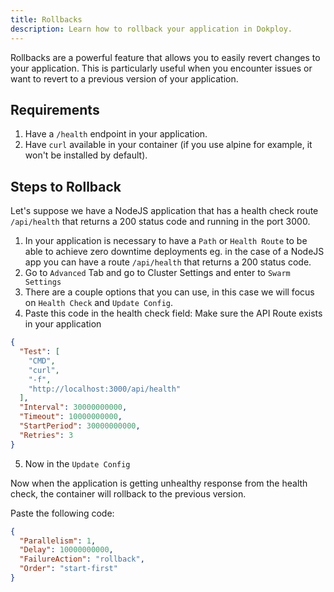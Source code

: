 ```yaml
---
title: Rollbacks
description: Learn how to rollback your application in Dokploy.
---
```


Rollbacks are a powerful feature that allows you to easily revert changes to your application. This is particularly useful when you encounter issues or want to revert to a previous version of your application.


## Requirements

1. Have a `/health` endpoint in your application.
2. Have `curl` available in your container (if you use alpine for example, it won't be installed by default).

## Steps to Rollback


Let's suppose we have a NodeJS application that has a health check route `/api/health` that returns a 200 status code and running in the port 3000.

1. In your application is necessary to have a `Path` or `Health Route` to be able to achieve zero downtime deployments eg. in the case of a NodeJS app you can have a route `/api/health` that returns a 200 status code.
2. Go to `Advanced` Tab and go to Cluster Settings and enter to `Swarm Settings`
3. There are a couple options that you can use, in this case we will focus on `Health Check` and `Update Config`.
4. Paste this code in the health check field:
Make sure the API Route exists in your application

```json
{
  "Test": [
    "CMD",
    "curl",
    "-f",
    "http://localhost:3000/api/health"
  ],
  "Interval": 30000000000,
  "Timeout": 10000000000,
  "StartPeriod": 30000000000,
  "Retries": 3
}
```
5. Now in the `Update Config`

Now when the application is getting unhealthy response from the health check, the container will rollback to the previous version.

Paste the following code:
```json
{
  "Parallelism": 1,
  "Delay": 10000000000,
  "FailureAction": "rollback",
  "Order": "start-first"
}
```


